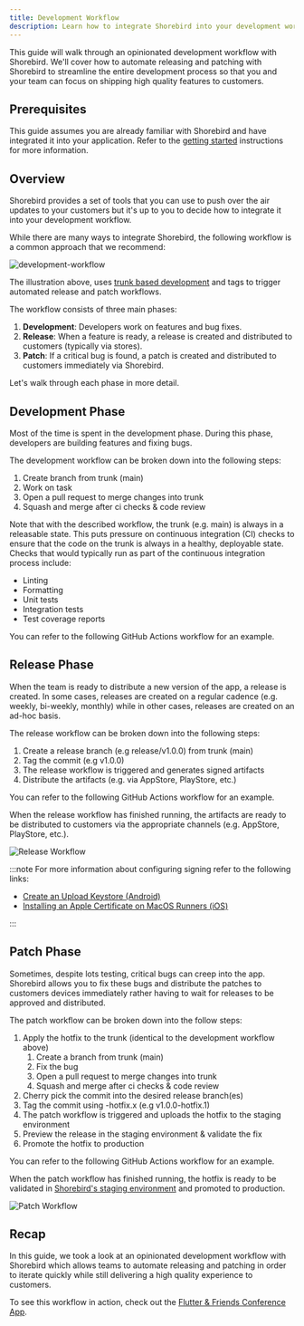 ```yaml
---
title: Development Workflow
description: Learn how to integrate Shorebird into your development workflow with automated releases and patches.
---
```



This guide will walk through an opinionated development workflow with Shorebird.
We'll cover how to automate releasing and patching with Shorebird to streamline
the entire development process so that you and your team can focus on shipping
high quality features to customers.

## Prerequisites

This guide assumes you are already familiar with Shorebird and have integrated
it into your application. Refer to the [getting started](/) instructions for
more information.

## Overview

Shorebird provides a set of tools that you can use to push over the air updates
to your customers but it's up to you to decide how to integrate it into your
development workflow.

While there are many ways to integrate Shorebird, the following workflow is a
common approach that we recommend:

![development-workflow](https://github.com/user-attachments/assets/59eaefc4-1213-4549-b0d6-38738b065147)

The illustration above, uses [trunk based
development](https://trunkbaseddevelopment.com) and tags to trigger automated
release and patch workflows.

The workflow consists of three main phases:

1. **Development**: Developers work on features and bug fixes.
1. **Release**: When a feature is ready, a release is created and distributed to
   customers (typically via stores).
1. **Patch**: If a critical bug is found, a patch is created and distributed to
   customers immediately via Shorebird.

Let's walk through each phase in more detail.

## Development Phase

Most of the time is spent in the development phase. During this phase,
developers are building features and fixing bugs.

The development workflow can be broken down into the following steps:

1. Create branch from trunk (main)
1. Work on task
1. Open a pull request to merge changes into trunk
1. Squash and merge after ci checks & code review

Note that with the described workflow, the trunk (e.g. main) is always in a
releasable state. This puts pressure on continuous integration (CI) checks to ensure
that the code on the trunk is always in a healthy, deployable state. Checks that would
typically run as part of the continuous integration process include:

- Linting
- Formatting
- Unit tests
- Integration tests
- Test coverage reports

You can refer to the following GitHub Actions workflow for an example.

<CICheckSnippet />

## Release Phase

When the team is ready to distribute a new version of the app, a release is
created. In some cases, releases are created on a regular cadence (e.g. weekly,
bi-weekly, monthly) while in other cases, releases are created on an ad-hoc
basis.

The release workflow can be broken down into the following steps:

1. Create a release branch (e.g release/v1.0.0) from trunk (main)
1. Tag the commit (e.g v1.0.0)
1. The release workflow is triggered and generates signed artifacts
1. Distribute the artifacts (e.g. via AppStore, PlayStore, etc.)

You can refer to the following GitHub Actions workflow for an example.

<RemoteCode
  url="https://raw.githubusercontent.com/felangel/flutter_and_friends/refs/heads/main/.github/workflows/release.yaml"
  title=".github/workflows/release.yaml"
/>

When the release workflow has finished running, the artifacts are ready to be
distributed to customers via the appropriate channels (e.g. AppStore, PlayStore,
etc.).

![Release Workflow](https://github.com/user-attachments/assets/7c9cf689-bd07-40c0-ad0b-e08935cb4424)

:::note
For more information about configuring signing refer to the following links:

- [Create an Upload Keystore (Android)](https://docs.flutter.dev/deployment/android#create-an-upload-keystore)
- [Installing an Apple Certificate on MacOS Runners (iOS)](https://docs.github.com/en/actions/use-cases-and-examples/deploying/installing-an-apple-certificate-on-macos-runners-for-xcode-development)

:::

## Patch Phase

Sometimes, despite lots testing, critical bugs can creep into the app. Shorebird
allows you to fix these bugs and distribute the patches to customers devices
immediately rather having to wait for releases to be approved and distributed.

The patch workflow can be broken down into the follow steps:

1. Apply the hotfix to the trunk (identical to the development workflow above)
   1. Create a branch from trunk (main)
   1. Fix the bug
   1. Open a pull request to merge changes into trunk
   1. Squash and merge after ci checks & code review
1. Cherry pick the commit into the desired release branch(es)
1. Tag the commit using -hotfix.x (e.g v1.0.0-hotfix.1)
1. The patch workflow is triggered and uploads the hotfix to the staging environment
1. Preview the release in the staging environment & validate the fix
1. Promote the hotfix to production

You can refer to the following GitHub Actions workflow for an example.

<RemoteCode
  url="https://raw.githubusercontent.com/felangel/flutter_and_friends/refs/heads/main/.github/workflows/patch.yaml"
  title=".github/workflows/patch.yaml"
/>

When the patch workflow has finished running, the hotfix is ready to be
validated in [Shorebird's staging environment](/guides/staging-patches) and
promoted to production.

![Patch Workflow](https://github.com/user-attachments/assets/ca1957ad-ee52-4cff-a93f-03fceb6ca591)

## Recap

In this guide, we took a look at an opinionated development workflow with
Shorebird which allows teams to automate releasing and patching in order to
iterate quickly while still delivering a high quality experience to customers.

To see this workflow in action, check out the [Flutter & Friends Conference App](https://github.com/felangel/flutter_and_friends).
